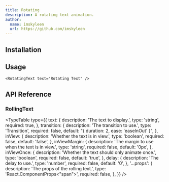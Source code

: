 ```yaml
---
title: Rotating
description: A rotating text animation.
author:
  name: imskyleen
  url: https://github.com/imskyleen
---
```


<ComponentPreview name="demo-primitives-texts-rotating" />

## Installation

<ComponentInstallation name="primitives-texts-rotating" />

## Usage

```tsx
<RotatingText text="Rotating Text" />
```

## API Reference

### RollingText

<TypeTable
  type={{
    text: {
      description: 'The text to display.',
      type: 'string',
      required: true,
    },
    transition: {
      description: 'The transition to use.',
      type: 'Transition',
      required: false,
      default: "{ duration: 2, ease: 'easeInOut' }",
    },
    inView: {
      description: 'Whether the text is in view.',
      type: 'boolean',
      required: false,
      default: 'false',
    },
    inViewMargin: {
      description: 'The margin to use when the text is in view.',
      type: 'string',
      required: false,
      default: '0px',
    },
    inViewOnce: {
      description: 'Whether the text should only animate once.',
      type: 'boolean',
      required: false,
      default: 'true',
    },
    delay: {
      description: 'The delay to use.',
      type: 'number',
      required: false,
      default: '0',
    },
    '...props': {
      description: 'The props of the rolling text.',
      type: 'React.ComponentProps<"span">',
      required: false,
    },
  }}
/>
